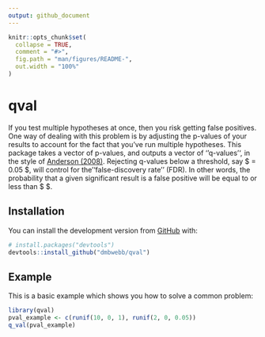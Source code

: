 ```yaml
---
output: github_document
---
```


<!-- README.md is generated from README.Rmd. Please edit that file -->

```r
knitr::opts_chunk$set(
  collapse = TRUE,
  comment = "#>",
  fig.path = "man/figures/README-",
  out.width = "100%"
)
```

# qval

<!-- badges: start -->
<!-- badges: end -->

<!-- https://www.tandfonline.com/doi/abs/10.1198/016214508000000841 -->

If you test multiple hypotheses at once, then you risk getting false positives. One way of dealing with this problem is by adjusting the p-values of your results to account for the fact that you've run multiple hypotheses. This package takes a vector of p-values, and outputs a vector of ''q-values'', in the style of [Anderson (2008)](https://www.tandfonline.com/doi/abs/10.1198/016214508000000841). Rejecting q-values below a threshold, say $ \alpha = 0.05 $, will control for the ''false-discovery rate'' (FDR). In other words, the probability that a given significant result is a false positive will be equal to or less than $ \alpha $. 

## Installation

You can install the development version from [GitHub](https://github.com/) with:

``` r
# install.packages("devtools")
devtools::install_github("dmbwebb/qval")
```
## Example

This is a basic example which shows you how to solve a common problem:

```r
library(qval)
pval_example <- c(runif(10, 0, 1), runif(2, 0, 0.05))
q_val(pval_example)
```
